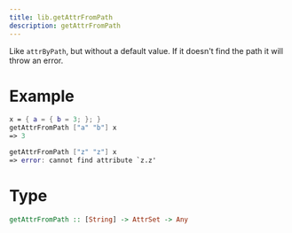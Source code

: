 ```yaml
---
title: lib.getAttrFromPath
description: getAttrFromPath
---
```



Like `attrByPath`, but without a default value. If it doesn't find the
path it will throw an error.

# Example

```nix
x = { a = { b = 3; }; }
getAttrFromPath ["a" "b"] x
=> 3
```

```nix
getAttrFromPath ["z" "z"] x
=> error: cannot find attribute `z.z'
```

# Type

```haskell
getAttrFromPath :: [String] -> AttrSet -> Any
```
